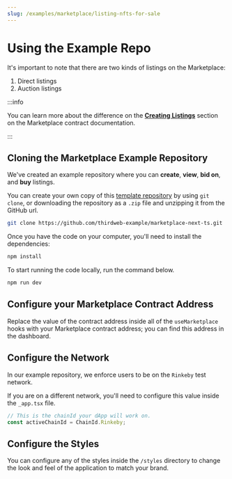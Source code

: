 ```yaml
---
slug: /examples/marketplace/listing-nfts-for-sale
---
```


# Using the Example Repo

It's important to note that there are two kinds of listings on the Marketplace:

1. Direct listings
2. Auction listings

:::info

You can learn more about the difference on the [**Creating Listings**](https://portal.thirdweb.com/pre-built-contracts/marketplace#creating-listings)
section on the Marketplace contract documentation.

:::

## Cloning the Marketplace Example Repository

We've created an example repository where you can **create**, **view**, **bid on**, and **buy** listings.

You can create your own copy of this [template repository](https://github.com/thirdweb-example/marketplace-next-ts)
by using `git clone`, or downloading the repository as a `.zip` file and unzipping it from the GitHub url.

```bash
git clone https://github.com/thirdweb-example/marketplace-next-ts.git
```

Once you have the code on your computer, you'll need to install the dependencies:

```bash npm2yarn
npm install
```

To start running the code locally, run the command below.

```bash npm2yarn
npm run dev
```

## Configure your Marketplace Contract Address

Replace the value of the contract address inside all of the `useMarketplace` hooks
with your Marketplace contract address; you can find this address in the dashboard.

## Configure the Network

In our example repository, we enforce users to be on the `Rinkeby` test network.

If you are on a different network, you'll need to configure this value inside the `_app.tsx` file.

```jsx
// This is the chainId your dApp will work on.
const activeChainId = ChainId.Rinkeby;
```

## Configure the Styles

You can configure any of the styles inside the `/styles` directory to change the look and feel of the
application to match your brand.
